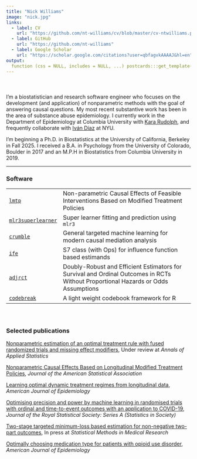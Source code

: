 ```yaml
---
title: "Nick Williams"
image: "nick.jpg"
links:
  - label: CV
    url: "https://github.com/nt-williams/cv/blob/master/cv-ntwilliams.pdf"
  - label: GitHub
    url: "https://github.com/nt-williams"
  - label: Google Scholar
    url: "https://scholar.google.com/citations?user=qbfagvkAAAAJ&hl=en"
output:
  function (css = NULL, includes = NULL, ...) postcards:::get_template("solana", "styles.scss", includes, ...)
---
```


::: {style="height:25px;"}
:::

I'm a biostatistician and research software engineer who focuses on the development (and application) of nonparametric methods with the goal of answering causal questions. My most recent substantive work has been in the area of substance abuse epidemiology. I currently work in the Department of Epidemiology at Columbia University with [Kara Rudolph](https://kararudolph.github.io/), and frequently collaborate with [Iván Díaz](https://idiaz.xyz/) at NYU.

I'm beginning a Ph.D. in Biostatistics at the University of California, Berkeley in Fall 2025. I received a B.A. in Psychology from the University of Colorado, Boulder in 2017 and an M.P.H in Biostatistics from Columbia University in 2019.

------------------------------------------------------------------------

### Software

|  |  |
|------------------|------------------------------------------------------|
| [`lmtp`](https://beyondtheate.com) | Non-parametric Causal Effects of Feasible Interventions Based on Modified Treatment Policies |
| [`mlr3superlearner`](https://cran.r-project.org/package=mlr3superlearner) | Super learner fitting and prediction using `mlr3` |
| [`crumble`](https://cran.r-project.org/package=crumble) | General targeted machine learning for modern causal mediation analysis |
| [`ife`](https://cran.r-project.org/package=ife) | S7 class (with Ops) for influence function based estimands |
| [`adjrct`](https://github.com/nt-williams/adjrct) | Doubly-Robust and Efficient Estimators for Survival and Ordinal Outcomes in RCTs Without Proportional Hazards or Odds Assumptions |
| [`codebreak`](https://github.com/nt-williams/codebreak) | A light weight codebook framework for R |

::: {style="height:25px;"}
:::

### Selected publications

[Nonparametric estimation of an optimal treatment rule with fused randomized trials and missing effect modifiers](https://doi.org/10.48550/arXiv.2506.10863), Under review at *Annals of Applied Statistics*

[Nonparametric Causal Effects Based on Longitudinal Modified Treatment Policies](https://doi.org/10.1080/01621459.2021.1955691), *Journal of the American Statistical Association*

[Learning optimal dynamic treatment regimes from longitudinal data](https://doi.org/10.1093/aje/kwae122), *American Journal of Epidemiology*

[Optimising precision and power by machine learning in randomised trials with ordinal and time-to-event outcomes with an application to COVID-19](https://doi.org/10.1111/rssa.12915), *Journal of the Royal Statistical Society: Series A (Statistics in Society)*

[Two-stage targeted minimum-loss based estimation for non-negative two-part outcomes](https://arxiv.org/abs/2401.04263), In press at *Statistical Methods in Medical Research*

[Optimally choosing medication type for patients with opioid use disorder](https://doi.org/10.1093/aje/kwac217), *American Journal of Epidemiology*
